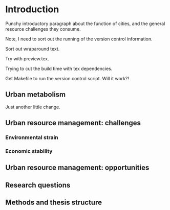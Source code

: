 # Introduction

\pagenumbering{arabic}

Punchy introductory paragraph about the function of cities, and the general resource challenges they consume.

Note, I need to sort out the running of the version control information.

Sort out wraparound text.

Try with preview.tex.

Trying to cut the build time with tex dependencies.

Get Makefile to run the version control script. Will it work?!

## Urban metabolism

Just another little change.

## Urban resource management: challenges

\nomenclature{$\delta_{rq}$}{Binary variable attributing a quality to a resource}
\nomenclature{$k_{prq$}}{Coefficient of resource production}
\nomenclature{$g$}{Acceleration due to gravity}


### Environmental strain

### Economic stability

## Urban resource management: opportunities

## Research questions

## Methods and thesis structure
